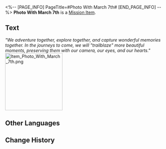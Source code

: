 <%-- [PAGE_INFO]
PageTitle=#Photo With March 7th#
[END_PAGE_INFO] --%>
{{Item Infobox
|id          = 149957
|image       = Item Photo With March 7th.png{{subst:void|<!--$UPLOAD:<<SpriteOutput/ItemFigures/149957.png>-<Item Photo With March 7th.png>-<Item Icons>>-->}}
|type        = Mission Item
|invCategory = Missions
|rarity      = 3
|effect      = 
|description = (Trailblazer) and March 7th's group photo.
}}
{{Description|''"We adventure together, explore together, and capture wonderful memories together. In the journeys to come, we will "trailblaze" more beautiful moments, preserving them with our camera, our eyes, and our hearts."''}}
'''Photo With March 7th''' is a [[Mission Item]].

==Text==
<div align="center">{{Color|Keyword|(Trailblazer) and March 7th}}</div>
''"We adventure together, explore together, and capture wonderful memories together. In the journeys to come, we will "trailblaze" more beautiful moments, preserving them with our camera, our eyes, and our hearts."''
[[File:Item Photo With March 7th.png|185px]]{{subst:void|<!--$UPLOAD:<<SpriteOutput/Quest/GuessTheSilhouette/GuessTheSilhouettePhoto66.png>-<Item Photo With March 7th.png>-<Item Images>>-->}}

==Other Languages==
{{Other Languages
|en   = Photo With March 7th
|zhs  = 与三月七的合照
|zht  = 與三月七的合照
|ja   = 三月なのかとのツーショット
|ko   = Mar. 7th와 함께 찍은 사진
|es   = Foto con Siete de Marzo
|fr   = Photo avec March 7th
|ru   = Фотография с Март 7
|th   = รูปคู่กับ March 7th
|vi   = Ảnh Chụp Cùng March 7th
|de   = Foto mit 7. März
|id   = Foto dengan March 7th
|pt   = Foto com a 7 de Março
}}

==Change History==
{{Change History|1.5}}